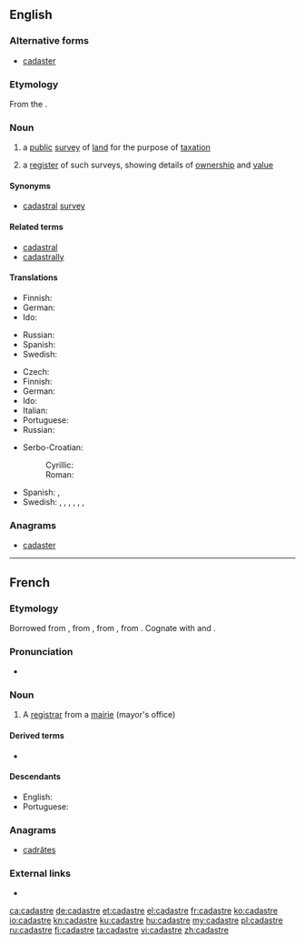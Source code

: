 ==English==

{{wikipedia}}

===Alternative forms===
* [[cadaster]] {{qualifier|rare}}

===Etymology===
From the {{etyl|fr|en}} {{term|cadastre|lang=fr}}.

===Noun===
{{en-noun}}

# {{context|cartography|lang=en}} a [[public]] [[survey]] of [[land]] for the purpose of [[taxation]]
# a [[register]] of such surveys, showing details of [[ownership]] and [[value]]

====Synonyms====
* {{sense|public survey of land}} [[cadastral]] [[survey]]

====Related terms====
* [[cadastral]]
* [[cadastrally]]

====Translations====
{{trans-top|(cartography) a public survey of land}}
* Finnish: {{t|fi|kiinteistötoimitus}}
* German: {{t+|de|Kataster|n}}
* Ido: {{t+|io|kadastro}}
{{trans-mid}}
* Russian: {{t+|ru|када́стр|m}}
* Spanish: {{t+|es|catastro|m}}
* Swedish: {{t|sv|katastermätning|c}}
{{trans-bottom}}

{{trans-top|register}}
* Czech: {{t|cs|katastr|m}}
* Finnish: {{t|fi|kiinteistörekisteri}}
* German: {{t+|de|Katasteramt|n}}
* Ido: {{t+|io|kadastro}}
* Italian: {{t+|it|catasto|m}}
* Portuguese: {{t+|pt|cadastro}}
* Russian: {{t+|ru|када́стр|m}}
{{trans-mid}}
* Serbo-Croatian:
*: Cyrillic: {{t|sh|катастар|m|sc=Cyrl}}
*: Roman: {{t|sh|katastar|m}}
* Spanish: {{t+|es|catastro|m}}, {{t|es|registro de bienes raíces|m}}
* Swedish: {{t|sv|jordebok|c}}, {{t+|sv|matrikel|c}}, {{t|sv|kataster|c}}, {{t+|sv|mantalslängd|c}}, {{t|sv|fastighetsregister|n}}, {{t|sv|katasterkarta|c}}, {{t|sv|lantmäterikarta|c}}
{{trans-bottom}}

===Anagrams===
* [[cadaster#English|cadaster]]

----

==French==

===Etymology===
Borrowed from {{etyl|oc|fr}} {{m|oc|cathastre}}, from {{etyl|it|-}} {{m|it|catasto}}, from {{etyl|vec|-}} {{m|vec|catastico}}, from {{etyl|gkm|-}} {{m|gkm|κατάστιχον|tr=katástikhon}}. Cognate with {{etyl|it|-}} {{term|catastro|lang=it}} and {{etyl|es|-}} {{term|catastro|lang=es}}.

===Pronunciation===
* {{IPA|/ka.dastʁ/|lang=fr}}

===Noun===
{{fr-noun|m}}

# A [[registrar]] from a [[mairie]] (mayor's office)

====Derived terms====
* {{l|fr|cadastral}}

====Descendants====
* English: {{l|en|cadastre}}
* Portuguese: {{l|pt|cadastro}}

===Anagrams===
* [[cadrâtes#French|cadrâtes]]

===External links===
* {{R:TLFi}}

[[ca:cadastre]]
[[de:cadastre]]
[[et:cadastre]]
[[el:cadastre]]
[[fr:cadastre]]
[[ko:cadastre]]
[[io:cadastre]]
[[kn:cadastre]]
[[ku:cadastre]]
[[hu:cadastre]]
[[my:cadastre]]
[[pl:cadastre]]
[[ru:cadastre]]
[[fi:cadastre]]
[[ta:cadastre]]
[[vi:cadastre]]
[[zh:cadastre]]